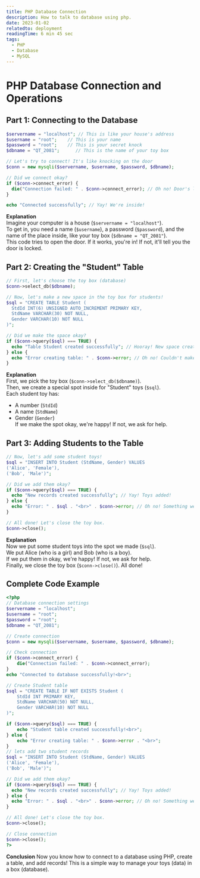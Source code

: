 ```yaml
---
title: PHP Database Connection
description: How to talk to database using php.
date: 2023-01-02
relatedto: deployment
readingTime: 6 min 45 sec
tags:
  - PHP
  - Database
  - MySQL
---
```


# PHP Database Connection and Operations

## Part 1: Connecting to the Database

```php
$servername = "localhost"; // This is like your house's address
$username = "root";    // This is your name
$password = "root";    // This is your secret knock
$dbname = "QT_2081";      // This is the name of your toy box

// Let's try to connect! It's like knocking on the door
$conn = new mysqli($servername, $username, $password, $dbname);

// Did we connect okay?
if ($conn->connect_error) {
  die("Connection failed: " . $conn->connect_error); // Oh no! Door's locked!
}

echo "Connected successfully"; // Yay! We're inside!
```

**Explanation**  
Imagine your computer is a house (`$servername = "localhost"`).  
To get in, you need a name (`$username`), a password (`$password`), and the name of the place inside, like your toy box (`$dbname = "QT_2081"`).  
This code tries to open the door. If it works, you're in! If not, it'll tell you the door is locked.

## Part 2: Creating the "Student" Table

```php
// First, let's choose the toy box (database)
$conn->select_db($dbname);

// Now, let's make a new space in the toy box for students!
$sql = "CREATE TABLE Student (
  StdId INT(6) UNSIGNED AUTO_INCREMENT PRIMARY KEY,
  StdName VARCHAR(30) NOT NULL,
  Gender VARCHAR(10) NOT NULL
)";

// Did we make the space okay?
if ($conn->query($sql) === TRUE) {
  echo "Table Student created successfully"; // Hooray! New space created!
} else {
  echo "Error creating table: " . $conn->error; // Oh no! Couldn't make the space!
}
```

**Explanation**  
First, we pick the toy box (`$conn->select_db($dbname)`).  
Then, we create a special spot inside for "Student" toys (`$sql`).  
Each student toy has:
- A number (`StdId`)
- A name (`StdName`)
- Gender (`Gender`)  
If we make the spot okay, we're happy! If not, we ask for help.

## Part 3: Adding Students to the Table

```php
// Now, let's add some student toys!
$sql = "INSERT INTO Student (StdName, Gender) VALUES
('Alice', 'Female'),
('Bob', 'Male')";

// Did we add them okay?
if ($conn->query($sql) === TRUE) {
  echo "New records created successfully"; // Yay! Toys added!
} else {
  echo "Error: " . $sql . "<br>" . $conn->error; // Oh no! Something went wrong!
}

// All done! Let's close the toy box.
$conn->close();
```

**Explanation**  
Now we put some student toys into the spot we made (`$sql`).  
We put Alice (who is a girl) and Bob (who is a boy).  
If we put them in okay, we're happy! If not, we ask for help.  
Finally, we close the toy box (`$conn->close()`). All done!

## Complete Code Example

```php
<?php
// Database connection settings
$servername = "localhost";
$username = "root";
$password = "root";
$dbname = "QT_2081";

// Create connection
$conn = new mysqli($servername, $username, $password, $dbname);

// Check connection
if ($conn->connect_error) {
    die("Connection failed: " . $conn->connect_error);
}
echo "Connected to database successfully!<br>";

// Create Student table
$sql = "CREATE TABLE IF NOT EXISTS Student (
    StdId INT PRIMARY KEY,
    StdName VARCHAR(50) NOT NULL,
    Gender VARCHAR(10) NOT NULL
)";

if ($conn->query($sql) === TRUE) {
    echo "Student table created successfully!<br>";
} else {
    echo "Error creating table: " . $conn->error . "<br>";
}
// lets add two student records
$sql = "INSERT INTO Student (StdName, Gender) VALUES
('Alice', 'Female'),
('Bob', 'Male')";

// Did we add them okay?
if ($conn->query($sql) === TRUE) {
  echo "New records created successfully"; // Yay! Toys added!
} else {
  echo "Error: " . $sql . "<br>" . $conn->error; // Oh no! Something went wrong!
}

// All done! Let's close the toy box.
$conn->close();

// Close connection
$conn->close();
?>
```
**Conclusion**
Now you know how to connect to a database using PHP, create a table, and add records!
This is a simple way to manage your toys (data) in a box (database).

